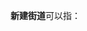 '''新建街道'''可以指：
{{PRC admin/disambig|14/07/02/008/000|21/08/02/007/000|22/02/02/011/000|22/06/02/001/000|23/02/05/002/000|23/09/02/004/000|51/13/02/006/000}}
{{disambig|cat=四字乡级行政区划消歧义}}
